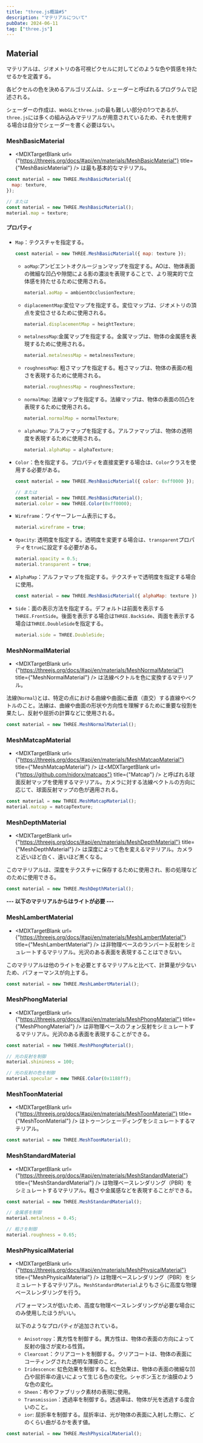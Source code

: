 ```yaml
---
title: "three.js概論#5"
description: "マテリアルについて"
pubDate: 2024-06-11
tag: ["three.js"]
---
```



## Material

マテリアルは、ジオメトリの各可視ピクセルに対してどのような色や質感を持たせるかを定義する。

各ピクセルの色を決めるアルゴリズムは、シェーダーと呼ばれるプログラムで記述される。

シェーダーの作成は、`WebGL`と`three.js`の最も難しい部分の1つであるが、`three.js`には多くの組み込みマテリアルが用意されているため、それを使用する場合は自分でシェーダーを書く必要はない。

### MeshBasicMaterial

- <MDXTargetBlank
    url={"https://threejs.org/docs/#api/en/materials/MeshBasicMaterial"}
    title={"MeshBasicMaterial"}
  />
  は最も基本的なマテリアル。

```js
const material = new THREE.MeshBasicMaterial({
  map: texture,
});

// または
const material = new THREE.MeshBasicMaterial();
material.map = texture;
```

#### プロパティ

- `Map`：テクスチャを指定する。

  ```js
  const material = new THREE.MeshBasicMaterial({ map: texture });
  ```

  - `aoMap`:アンビエントオクルージョンマップを指定する。AOは、物体表面の微細な凹凸や隙間による影の濃淡を表現することで、より現実的で立体感を持たせるために使用される。

    ```js
    material.aoMap = ambientOcclusionTexture;
    ```

  - `diplacementMap`:変位マップを指定する。変位マップは、ジオメトリの頂点を変位させるために使用される。

    ```js
    material.displacementMap = heightTexture;
    ```

  - `metalnessMap`:金属マップを指定する。金属マップは、物体の金属感を表現するために使用される。

    ```js
    material.metalnessMap = metalnessTexture;
    ```

  - `roughnessMap`: 粗さマップを指定する。粗さマップは、物体の表面の粗さを表現するために使用される。

    ```js
    material.roughnessMap = roughnessTexture;
    ```

  - `normalMap`: 法線マップを指定する。法線マップは、物体の表面の凹凸を表現するために使用される。

    ```js
    material.normalMap = normalTexture;
    ```

  - `alphaMap`: アルファマップを指定する。アルファマップは、物体の透明度を表現するために使用される。

    ```js
    material.alphaMap = alphaTexture;
    ```

- `Color`：色を指定する。プロパティを直接変更する場合は、`Color`クラスを使用する必要がある。

  ```js
  const material = new THREE.MeshBasicMaterial({ color: 0xff0000 });

  // または
  const material = new THREE.MeshBasicMaterial();
  material.color = new THREE.Color(0xff0000);
  ```

- `Wireframe`：ワイヤーフレーム表示にする。

  ```js
  material.wireframe = true;
  ```

- `Opacity`: 透明度を指定する。透明度を変更する場合は、`transparent`プロパティを`true`に設定する必要がある。

  ```js
  material.opacity = 0.5;
  material.transparent = true;
  ```

- `AlphaMap`：アルファマップを指定する。テクスチャで透明度を指定する場合に使用。

  ```js
  const material = new THREE.MeshBasicMaterial({ alphaMap: texture });
  ```

- `Side`：面の表示方法を指定する。デフォルトは前面を表示する`THREE.FrontSide`。後面を表示する場合は`THREE.BackSide`、両面を表示する場合は`THREE.DoubleSide`を指定する。

  ```js
  material.side = THREE.DoubleSide;
  ```

### MeshNormalMaterial

- <MDXTargetBlank
    url={"https://threejs.org/docs/#api/en/materials/MeshNormalMaterial"}
    title={"MeshNormalMaterial"}
  />
  は法線ベクトルを色に変換するマテリアル。

法線(`Normal`)とは、特定の点における曲線や曲面に垂直（直交）する直線やベクトルのこと。法線は、曲線や曲面の形状や方向性を理解するために重要な役割を果たし、反射や屈折の計算などに使用される。

```js
const material = new THREE.MeshNormalMaterial();
```

### MeshMatcapMaterial

- <MDXTargetBlank
    url={"https://threejs.org/docs/#api/en/materials/MeshMatcapMaterial"}
    title={"MeshMatcapMaterial"}
  />
  は<MDXTargetBlank
    url={"https://github.com/nidorx/matcaps"}
    title={"Matcap"}
  />
  と呼ばれる球面反射マップを使用するマテリアル。カメラに対する法線ベクトルの方向に応じて、球面反射マップの色が適用される。

```js
const material = new THREE.MeshMatcapMaterial();
material.matcap = matcapTexture;
```

### MeshDepthMaterial

- <MDXTargetBlank
    url={"https://threejs.org/docs/#api/en/materials/MeshDepthMaterial"}
    title={"MeshDepthMaterial"}
  />
  は深度によって色を変えるマテリアル。カメラと近いほど白く、遠いほど黒くなる。

このマテリアルは、深度をテクスチャに保存するために使用され、影の処理などのために使用できる。

```js
const material = new THREE.MeshDepthMaterial();
```

**--- 以下のマテリアルからはライトが必要 ---**

### MeshLambertMaterial

- <MDXTargetBlank
    url={"https://threejs.org/docs/#api/en/materials/MeshLambertMaterial"}
    title={"MeshLambertMaterial"}
  />
  は非物理ベースのランバート反射をシミュレートするマテリアル。光沢のある表面を表現することはできない。

このマテリアルは他のライトを必要とするマテリアルと比べて、計算量が少ないため、パフォーマンスが向上する。

```js
const material = new THREE.MeshLambertMaterial();
```

### MeshPhongMaterial

- <MDXTargetBlank
    url={"https://threejs.org/docs/#api/en/materials/MeshPhongMaterial"}
    title={"MeshPhongMaterial"}
  />
  は非物理ベースのフォン反射をシミュレートするマテリアル。光沢のある表面を表現することができる。

```js
const material = new THREE.MeshPhongMaterial();

// 光の反射を制御
material.shininess = 100;

// 光の反射の色を制御
material.specular = new THREE.Color(0x1188ff);
```

### MeshToonMaterial

- <MDXTargetBlank
    url={"https://threejs.org/docs/#api/en/materials/MeshToonMaterial"}
    title={"MeshToonMaterial"}
  />
  はトゥーンシェーディングをシミュレートするマテリアル。

```js
const material = new THREE.MeshToonMaterial();
```

### MeshStandardMaterial

- <MDXTargetBlank
    url={"https://threejs.org/docs/#api/en/materials/MeshStandardMaterial"}
    title={"MeshStandardMaterial"}
  />
  は物理ベースレンダリング（PBR）をシミュレートするマテリアル。粗さや金属感などを表現することができる。

```js
const material = new THREE.MeshStandardMaterial();

// 金属感を制御
material.metalness = 0.45;

// 粗さを制御
material.roughness = 0.65;
```

### MeshPhysicalMaterial

- <MDXTargetBlank
    url={"https://threejs.org/docs/#api/en/materials/MeshPhysicalMaterial"}
    title={"MeshPhysicalMaterial"}
  />
  は物理ベースレンダリング（PBR）をシミュレートするマテリアル。`MeshStandardMaterial`よりもさらに高度な物理ベースレンダリングを行う。

  パフォーマンスが低いため、高度な物理ベースレンダリングが必要な場合にのみ使用したほうがいい。

  以下のようなプロパティが追加されている。

  - `Anisotropy`：異方性を制御する。異方性は、物体の表面の方向によって反射の強さが変わる性質。
  - `Clearcoat`：クリアコートを制御する。クリアコートは、物体の表面にコーティングされた透明な薄膜のこと。
  - `Iridescence`: 虹色効果を制御する。虹色効果は、物体の表面の微細な凹凸や屈折率の違いによって生じる色の変化。シャボン玉とか油膜のような色の変化。
  - `Sheen`：布やファブリック素材の表現に使用。
  - `Transmission`：透過率を制御する。透過率は、物体が光を透過する度合いのこと。
  - `ior`: 屈折率を制御する。屈折率は、光が物体の表面に入射した際に、どのくらい曲がるかを表す値。

```js
const material = new THREE.MeshPhysicalMaterial();
```
